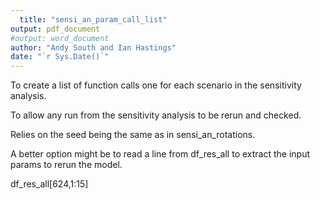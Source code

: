 ```yaml
---
  title: "sensi_an_param_call_list"
output: pdf_document
#output: word_document
author: "Andy South and Ian Hastings"
date: "`r Sys.Date()`"
---
```

  
To create a list of function calls one for each scenario in the sensitivity analysis.

To allow any run from the sensitivity analysis to be rerun and checked.

Relies on the seed being the same as in sensi_an_rotations.

A better option might be to read a line from df_res_all to extract the input params to rerun the model.

df_res_all[624,1:15]


